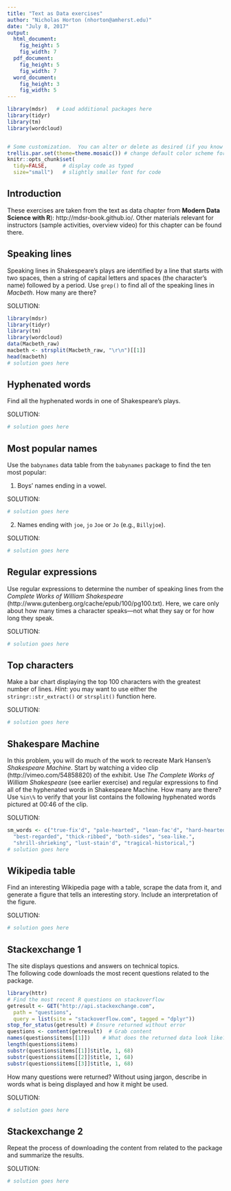 ```yaml
---
title: "Text as Data exercises"
author: "Nicholas Horton (nhorton@amherst.edu)"
date: "July 8, 2017"
output:
  html_document:
    fig_height: 5
    fig_width: 7
  pdf_document:
    fig_height: 5
    fig_width: 7
  word_document:
    fig_height: 3
    fig_width: 5
---
```


```r
library(mdsr)   # Load additional packages here 
library(tidyr)
library(tm)
library(wordcloud)


# Some customization.  You can alter or delete as desired (if you know what you are doing).
trellis.par.set(theme=theme.mosaic()) # change default color scheme for lattice
knitr::opts_chunk$set(
  tidy=FALSE,     # display code as typed
  size="small")   # slightly smaller font for code
```

## Introduction
These exercises are taken from the text as data chapter from **Modern Data Science with R**): http://mdsr-book.github.io/.  Other materials relevant for instructors (sample activities, overview video) for this chapter can be found there.


## Speaking lines
Speaking lines in Shakespeare's plays are identified by a line that starts with two spaces, then a string of capital letters and spaces (the character's name) followed by a period. Use `grep()` to find all of the speaking lines in *Macbeth*. How many are there? 

SOLUTION:

```r
library(mdsr)   
library(tidyr)
library(tm)
library(wordcloud)
data(Macbeth_raw)
macbeth <- strsplit(Macbeth_raw, "\r\n")[[1]]
head(macbeth)
# solution goes here
```

  

## Hyphenated words
Find all the hyphenated words in one of Shakespeare's plays.

SOLUTION:

```r
# solution goes here
```



## Most popular names
Use the `babynames` data table from the `babynames` package to find the ten
most popular:

1) Boys' names ending in a vowel.

SOLUTION:

```r
# solution goes here
```

2) Names ending with `joe`, `jo` `Joe` or `Jo` (e.g., `Billyjoe`).

SOLUTION:

```r
# solution goes here
```



## Regular expressions
Use regular expressions to determine the number of speaking lines from the *Complete Works of William Shakespeare* (http://www.gutenberg.org/cache/epub/100/pg100.txt). Here, we care only about how many times a character speaks---not what they say or for how long they speak. 

SOLUTION:

```r
# solution goes here
```

  
## Top characters
Make a bar chart displaying the top 100 characters with the greatest number of lines. 
*Hint*: you may want to use either the `stringr::str_extract()` or `strsplit()` function here.

SOLUTION:

```r
# solution goes here
```


## Shakespare Machine
In this problem, you will do much of the work to recreate Mark Hansen's *Shakespeare Machine*. Start by watching a video clip (http://vimeo.com/54858820) of the exhibit.
Use *The Complete Works of William Shakespeare* (see earlier exercise) and regular expressions to find all of the hyphenated words in Shakespeare Machine. How many are there? 
Use `%in\%` to verify that your list contains the following hyphenated words pictured at 00:46 of the clip.


SOLUTION:

```r
sm_words <- c("true-fix'd", "pale-hearted", "lean-fac'd", "hard-hearted", 
  "best-regarded", "thick-ribbed", "both-sides", "sea-like.", 
  "shrill-shrieking", "lust-stain'd", "tragical-historical,")
# solution goes here
```


## Wikipedia table
Find an interesting Wikipedia page with a table, scrape the data from it, and generate a figure that tells an interesting story. 
Include an interpretation of the figure.

SOLUTION:

```r
# solution goes here
```


## Stackexchange 1
The site \url{stackexchange.com} displays questions and answers on technical topics.  
The following code downloads the most recent \R questions related to the \pkg{dplyr} package. 

```r
library(httr)
# Find the most recent R questions on stackoverflow
getresult <- GET("http://api.stackexchange.com",
  path = "questions",
  query = list(site = "stackoverflow.com", tagged = "dplyr"))
stop_for_status(getresult) # Ensure returned without error
questions <- content(getresult)  # Grab content
names(questions$items[[1]])    # What does the returned data look like?
length(questions$items)
substr(questions$items[[1]]$title, 1, 68)
substr(questions$items[[2]]$title, 1, 68)
substr(questions$items[[3]]$title, 1, 68)
```

How many questions were returned?
Without using jargon, describe in words what is being displayed and how it might be
used.

SOLUTION:

```r
# solution goes here
```



## Stackexchange 2
Repeat the process of downloading the content from \url{stackexchange.com} related to 
the \pkg{dplyr} package and summarize the results.


SOLUTION:

```r
# solution goes here
```




